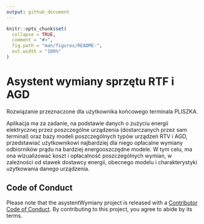 ```yaml
---
output: github_document
---
```


<!-- README.md is generated from README.Rmd. Please edit that file -->

```r
knitr::opts_chunk$set(
  collapse = TRUE,
  comment = "#>",
  fig.path = "man/figures/README-",
  out.width = "100%"
)
```

# Asystent wymiany sprzętu RTF i AGD


<!-- badges: start -->
<!-- badges: end -->

Rozwiązanie przeznaczone dla użytkownika końcowego terminala PLISZKA.

Aplikacja ma za zadanie, na podstawie danych o zużyciu energii elektrycznej
przez poszczególne urządzenia (dostarczanych przez sam terminal) oraz bazy
modeli poszczególnych typów urządzeń RTV i AGD, przedstawiać użytkownikowi najbardziej dla niego opłacalne wymiany odbiorników prądu na bardziej
energooszczędne modele. W tym celu, ma ona wizualizować koszt i opłacalność
poszczególnych wymian, w zależności od stawek dostawcy energii, obecnego modelu i charakterystyki użytkowania danego urządzenia.



## Code of Conduct

Please note that the asystentWymiany project is released with a [Contributor Code of Conduct](https://contributor-covenant.org/version/2/0/CODE_OF_CONDUCT.html). By contributing to this project, you agree to abide by its terms.
